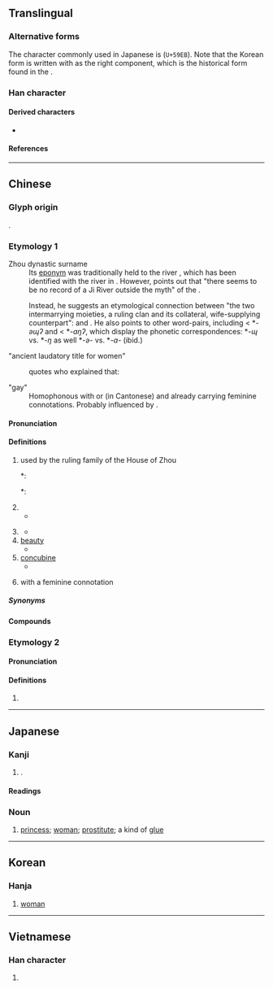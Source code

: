 {{also|姫}}
{{character info}}
{{character info|0x2F862}}
==Translingual==
{{CJKV-forms|姬|姬|姫|姬}}

===Alternative forms===
The character commonly used in Japanese is {{l|mul|姫}} (<code>U+59EB</code>). Note that the Korean form is written with {{l|mul|𦣝}} as the right component, which is the historical form found in the {{w|Kangxi Dictionary}}.

===Han character===
{{Han char|rn=38|rad=女|as=07|sn=10|four=41417|canj=VSLL|ids=⿰女𦣞(GHT),⿰女𦣝(K)}}

====Derived characters====
* {{l|mul|[[𩠯]]}}

====References====
{{Han ref|kx=0260.230|dkj=06230|dj=0526.240|hdz=21049.150|uh=59EC}}
{{Han ref|uh=2F862}}

----

==Chinese==
{{zh-forms|alt=姫,㚶}}
{{zh-wp|zh:姬姓|yue:姬氏|nan:Ki (sèⁿ)|en:Jī}}

===Glyph origin===
{{Han etym}}
{{Han compound|女|𦣞|ls=psc|c1=s|c2=p|t1=woman; matrilateral family line; family name}}.

===Etymology 1===
{{etystub|zh}}
; Zhou dynastic surname
: Its [[eponym]] was traditionally held to the river {{zh-l|姬|tr=Jī}}, which has been identified with the river {{zh-l|汾|tr=Fén}} in {{w|Shanxi}}. However, {{zh-ref|Pulleyblank (2000)}} points out that "there seems to be no record of a Ji River outside the myth" of the {{w|Yellow Emperor}}. 

:Instead, he suggests an etymological connection between "the two intermarrying moieties, a ruling clan and its collateral, wife-supplying counterpart": {{och-l|姬|tr=*(C)ɰə̀ɰ}} and {{zh-l|姜|tr=*(C)ɰàŋ}}. He also points to other word-pairs, including {{ltc-l|似|to resemble}} < *-''əɰʔ'' and {{ltc-l|像|to imitate, image}} < *''-aŋʔ'', which display the phonetic correspondences: *''-ɰ'' vs. *''-ŋ'' as well *''-ə-'' vs. *''-a-'' (ibid.)

; "ancient laudatory title for women"
: {{w|Kangxi Dictionary}} quotes {{w|Yan Shigu}} who explained that:
{{zh-x|姬 本 ^周 姓，其 女 貴 於 列國 之 女，所以 婦人 美-號 皆 稱 姬。|'''''Ji'' ("姬")''' was originally the surname of the {{w|Zhou dynasty|Zhou}}; their princesses were more honorable than princesses of other states; therefore women with laudatory appellations are all called '''''Ji'' ("姬")'''.|CL|ref=Kangxi zidian|collapsed=yes}}

; "gay"
: Homophonous with {{zh-l|基}} or {{cog|en|gay}} (in Cantonese) and already carrying feminine connotations. Probably influenced by {{cog|ja|-}} {{ja-r|姫|ひめ|[[princess]]}}.

====Pronunciation====
{{zh-pron
|m=jī
|c=gei1
|md=hĭ
|mn=ki
|mc=2
|oc=y,1
|ma=y
|cat=n,pn
}}

====Definitions====
{{zh-hanzi}}

# {{surname|zh|dot=,}} used by the ruling family of the House of Zhou
#: {{zh-x|^王 ^姬|{{q|historical}} Royal (Princess) '''Ji''' (formal appellation for various women born out of the royal house of {{w|Zhou dynasty|Zhou}})}}
#*: {{zh-x|曷 不 肅 雝、^王 ^姬 之 車。|Are they not expressive of reverence and harmony, the carriages of the king's daughter (lit. "the Royal Princess '''Ji'''")?|r=Shijing}}
#: {{zh-x|諸-姬|{{q|historical}} the various '''Ji''' (collective appelation for various nobles and states' rulers patrilineally related to the royal house of {{w|Zhou dynasty|Zhou}})}}
#*: {{zh-x|孌 彼 諸-姬、聊 與 之 謀。|Admirable are those, my cousins (lit. "the various '''Ji''' nobles"); I will take counsel with them.|ref=Shijing}}
# {{n-g|ancient laudatory title for women}}
#* {{zh-x|風 吹 柳-花 滿 店 香，^吳 姬 壓-酒 喚 客 嘗。|The wind blows on the willow-catkins, filling the inn with fragrance; the Wu '''lady''' calls out to customers to try newly pressed wine.|CL|ref=李白 {{w|Li Bai}}〈金陵酒肆留別〉"Farewell at a Tavern in {{w|Nanjing#Names|Jinling}}"}}
# {{lb|zh|mythology}} {{n-g|name of a river}}
#* {{zh-x|黃帝 居 ^姬-水，以 為 姓。|The Yellow Thearch dwelt by the '''Ji''' river, (whose name) he took as (his) surname.|CL|ref=Shuowen}}
# [[beauty]]
#* {{zh-x|沛-公 居 ^山東 時，貪 於 財貨，好{hào} 美-姬。今 入 關，財物 無 所-取，婦女 無 所-幸。|When {{w|Emperor Gaozu of Han|Lord of Pei}} was in Shandong, he coveted riches and desired '''beauties'''. Yet now that he has entered Guan[zhong], he has not confiscated wealth, nor has he lusted after women."}}
# [[concubine]]
#* {{zh-x|莊-襄 王 為 ^秦 質子 於 ^趙，見 呂 不-韋 姬，悅 而 取{qǔ} 之，生 始皇。|When King Zhuangxiang was a Qin hostage in Zhao, he saw Lü Buwei's '''concubine''', he fell in love with her and married her; she gave birth to the First Emperor.}}
# {{lb|zh|neologism|slang}} {{zh-synonym|基|gay|dot=,}} with a feminine connotation
#: {{zh-x|搞姬|to [[engage]] in [[lesbian]] [[activity|activities]]}}

=====Synonyms=====
{{zh-dial|妾}}

====Compounds====
{{zh-der|妖姬|姬侍|宗姬|愛姬|姬姜|寵姬|姬漢|姬鼠|姬妾|歌姬|瑤姬|班姬詠扇|文姬入塞|泣別虞姬|霸王別姬|鼓姬|竹姬|虞姬|丹姬|二姬|仙姬|伯姬|伯姬引|侍姬|名姬|吳姬|大姬|天姬|妙姬|姣姬|姬人|姬伯|姬僕|姬公|姬劉|姬化|姬呂|姬周|姬國|姬姒|姬媵|姬孔|姬文|姬易|嬖姬|孋姬|孔姬|宮姬|家姬|小姬|帝姬|幸姬|庶姬|從姬|族姬|昌姬|曼姬|朱姬大仙|村姬|楊柳姬|楚姬|楚岫瑤姬|樊姬|橈姬|毛姬|漢姬|燕姬|王姬|班姬|班姬扇|班姬辭輦|瓊姬|盧姬|祅姬|秦姬曲|程姬之疾|而姬壺|胡姬|荊姬|蠶姬|諸姬|讒姬|豔姬|貞姬|貴姬|遺姬|隆姬|驪姬|麗姬|齊姬}}

===Etymology 2===
{{rfe|zh}}

====Pronunciation====
{{zh-pron
|m=yí
|mc=1
|oc=n,2
|ma=y
|cat=n
}}

====Definitions====
{{zh-hanzi}}

# {{rfdef|zh}}

----

==Japanese==

===Kanji===
{{ja-kanji|grade=uc|rs=女07}} <!-- Not listed as kyūjitai in 2010 Jōyō Kanji -->

# {{alt form|ja|姫}}.

====Readings====
{{ja-readings
|goon=き
|kanon=き
|kun=ひめ-
|nanori=ひめ, こひめ, ひめさき, ぷりんせす, れもん
}}

===Noun===
{{ja-noun|ひめ}}

# {{ja-def|姫}} [[princess]]; [[woman]]; [[prostitute]]; a kind of [[glue]]

----

==Korean==

===Hanja===
{{ko-hanja|hangeul=희|rv=hui|mr=hŭi|y=huy}}

# [[woman]]

----

==Vietnamese==

===Han character===
{{vi-readings|reading=cơ|rs=女07}}

# {{rfdef|vi|sort=女07}}